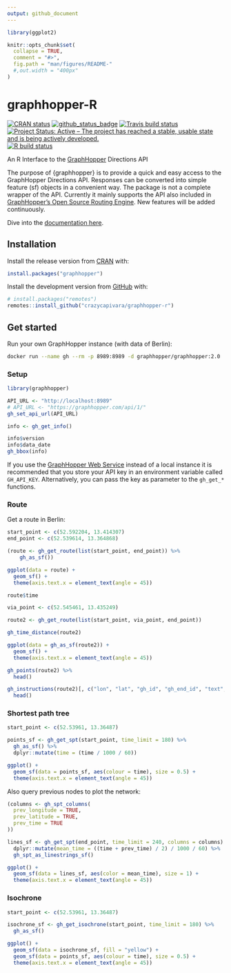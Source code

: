 ```yaml
---
output: github_document
---
```


<!-- README.md is generated from README.Rmd. Please edit that file -->

```r
library(ggplot2)

knitr::opts_chunk$set(
  collapse = TRUE,
  comment = "#>",
  fig.path = "man/figures/README-"
  #,out.width = "400px"
)
```
# graphhopper-R

<!-- badges: start -->
[![CRAN status](https://www.r-pkg.org/badges/version/graphhopper)](https://CRAN.R-project.org/package=graphhopper)
[![github_status_badge](https://img.shields.io/badge/github-0.1.3-blue.svg)](https://github.com/crazycapivara/graphhopper-r/releases/latest)
[![Travis build status](https://travis-ci.org/crazycapivara/graphhopper-r.svg?branch=master)](https://travis-ci.org/crazycapivara/graphhopper-r)
[![Project Status: Active – The project has reached a stable, usable state and is being actively developed.](https://www.repostatus.org/badges/latest/active.svg)](https://www.repostatus.org/#active)
[![R build status](https://github.com/crazycapivara/graphhopper-r/workflows/R-CMD-check/badge.svg)](https://github.com/crazycapivara/graphhopper-r/actions)
<!-- badges: end -->

An R Interface to the [GraphHopper](https://www.graphhopper.com/) Directions API

The purpose of {graphhopper} is to provide a quick and easy access to the GraphHopper Directions API. Responses can be converted into simple feature (sf) objects in a convenient way. The package is not a complete wrapper of the API. Currently it mainly supports the API also included in [GraphHopper's Open Source Routing Engine](https://github.com/graphhopper/graphhopper). New features will be added continuously.

Dive into the [documentation here](https://crazycapivara.github.io/graphhopper-r/).

## Installation

Install the release version from [CRAN](https://cran.r-project.org/) with:

```r
install.packages("graphhopper")
```

Install the development version from [GitHub](https://github.com/) with:

```r
# install.packages("remotes")
remotes::install_github("crazycapivara/graphhopper-r")
```

## Get started

Run your own GraphHopper instance (with data of Berlin):

```bash
docker run --name gh --rm -p 8989:8989 -d graphhopper/graphhopper:2.0
```

### Setup

```r
library(graphhopper)

API_URL <- "http://localhost:8989"
# API_URL <- "https://graphhopper.com/api/1/"
gh_set_api_url(API_URL)

info <- gh_get_info()

info$version
info$data_date
gh_bbox(info)
```

If you use the [GraphHopper Web Service](https://graphhopper.com/api/1/) instead of a local instance it is recommended that you store your API key in an environment variable called `GH_API_KEY`. Alternatively, you can pass the key as parameter to the `gh_get_*` functions.

### Route

Get a route in Berlin:

```r
start_point <- c(52.592204, 13.414307)
end_point <- c(52.539614, 13.364868)

(route <- gh_get_route(list(start_point, end_point)) %>%
    gh_as_sf())

ggplot(data = route) +
  geom_sf() +
  theme(axis.text.x = element_text(angle = 45))

route$time

via_point <- c(52.545461, 13.435249)

route2 <- gh_get_route(list(start_point, via_point, end_point))

gh_time_distance(route2)

ggplot(data = gh_as_sf(route2)) +
  geom_sf() +
  theme(axis.text.x = element_text(angle = 45))

gh_points(route2) %>%
  head()

gh_instructions(route2)[, c("lon", "lat", "gh_id", "gh_end_id", "text", "distance")] %>%
  head()
```

### Shortest path tree

```r
start_point <- c(52.53961, 13.36487)

points_sf <- gh_get_spt(start_point, time_limit = 180) %>%
  gh_as_sf() %>%
  dplyr::mutate(time = (time / 1000 / 60))

ggplot() +
  geom_sf(data = points_sf, aes(colour = time), size = 0.5) +
  theme(axis.text.x = element_text(angle = 45))
```

Also query previous nodes to plot the network:

```r
(columns <- gh_spt_columns(
  prev_longitude = TRUE,
  prev_latitude = TRUE,
  prev_time = TRUE
))

lines_sf <- gh_get_spt(end_point, time_limit = 240, columns = columns) %>%
  dplyr::mutate(mean_time = ((time + prev_time) / 2) / 1000 / 60) %>%
  gh_spt_as_linestrings_sf()

ggplot() +
  geom_sf(data = lines_sf, aes(color = mean_time), size = 1) +
  theme(axis.text.x = element_text(angle = 45))
```

### Isochrone

```r
start_point <- c(52.53961, 13.36487)

isochrone_sf <- gh_get_isochrone(start_point, time_limit = 180) %>%
  gh_as_sf()

ggplot() +
  geom_sf(data = isochrone_sf, fill = "yellow") +
  geom_sf(data = points_sf, aes(colour = time), size = 0.5) +
  theme(axis.text.x = element_text(angle = 45))
```
